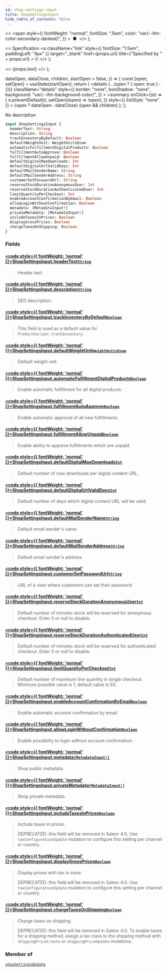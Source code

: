 ```yaml
---
id: shop-settings-input
title: ShopSettingsInput
hide_table_of_contents: false
---
```


  <>
    <span
      style={{
        fontWeight: "normal",
        fontSize: ".5em",
        color: "var(--ifm-color-secondary-darkest)",
      }}
    >
      &nbsp;●&nbsp;
    </span>
  </>
);

  <>
    Specification
    <a
      className="link"
      style={{ fontSize: "1.5em", paddingLeft: "4px" }}
      target="\_blank"
      href={props.url}
      title={"Specified by " + props.url}
    >
      ⎘
    </a>
  </>
);

  <>
    <span className={props.class}>{props.text}</span>
  </>
);


  dataOpen,
  dataClose,
  children,
  startOpen = false,
}) => {
  const [open, setOpen] = useState(startOpen);
  return (
    <details
      {...(open ? { open: true } : {})}
      className="details"
      style={{
        border: "none",
        boxShadow: "none",
        background: "var(--ifm-background-color)",
      }}
    >
      <summary
        onClick={(e) => {
          e.preventDefault();
          setOpen((open) => !open);
        }}
        style={{ listStyle: "none" }}
      >
        {open ? dataOpen : dataClose}
      </summary>
      {open && children}
    </details>
  );
};

No description

```graphql
input ShopSettingsInput {
  headerText: String
  description: String
  trackInventoryByDefault: Boolean
  defaultWeightUnit: WeightUnitsEnum
  automaticFulfillmentDigitalProducts: Boolean
  fulfillmentAutoApprove: Boolean
  fulfillmentAllowUnpaid: Boolean
  defaultDigitalMaxDownloads: Int
  defaultDigitalUrlValidDays: Int
  defaultMailSenderName: String
  defaultMailSenderAddress: String
  customerSetPasswordUrl: String
  reserveStockDurationAnonymousUser: Int
  reserveStockDurationAuthenticatedUser: Int
  limitQuantityPerCheckout: Int
  enableAccountConfirmationByEmail: Boolean
  allowLoginWithoutConfirmation: Boolean
  metadata: [MetadataInput!]
  privateMetadata: [MetadataInput!]
  includeTaxesInPrices: Boolean
  displayGrossPrices: Boolean
  chargeTaxesOnShipping: Boolean
}
```

### Fields

#### [<code style={{ fontWeight: 'normal' }}>ShopSettingsInput.<b>headerText</b></code>](#)<Bullet />[`String`](../../../api-reference/miscellaneous/scalars/string) <Badge class="badge badge--secondary" text="scalar"/>

> Header text.

#### [<code style={{ fontWeight: 'normal' }}>ShopSettingsInput.<b>description</b></code>](#)<Bullet />[`String`](../../../api-reference/miscellaneous/scalars/string) <Badge class="badge badge--secondary" text="scalar"/>

> SEO description.

#### [<code style={{ fontWeight: 'normal' }}>ShopSettingsInput.<b>trackInventoryByDefault</b></code>](#)<Bullet />[`Boolean`](../../../api-reference/miscellaneous/scalars/boolean) <Badge class="badge badge--secondary" text="scalar"/>

> This field is used as a default value for `ProductVariant.trackInventory`.

#### [<code style={{ fontWeight: 'normal' }}>ShopSettingsInput.<b>defaultWeightUnit</b></code>](#)<Bullet />[`WeightUnitsEnum`](../../../api-reference/miscellaneous/enums/weight-units-enum) <Badge class="badge badge--secondary" text="enum"/>

> Default weight unit.

#### [<code style={{ fontWeight: 'normal' }}>ShopSettingsInput.<b>automaticFulfillmentDigitalProducts</b></code>](#)<Bullet />[`Boolean`](../../../api-reference/miscellaneous/scalars/boolean) <Badge class="badge badge--secondary" text="scalar"/>

> Enable automatic fulfillment for all digital products.

#### [<code style={{ fontWeight: 'normal' }}>ShopSettingsInput.<b>fulfillmentAutoApprove</b></code>](#)<Bullet />[`Boolean`](../../../api-reference/miscellaneous/scalars/boolean) <Badge class="badge badge--secondary" text="scalar"/>

> Enable automatic approval of all new fulfillments.
>
> <Badge text="Added in Saleor 3.1" class="secondary margin-bottom--sm" />

#### [<code style={{ fontWeight: 'normal' }}>ShopSettingsInput.<b>fulfillmentAllowUnpaid</b></code>](#)<Bullet />[`Boolean`](../../../api-reference/miscellaneous/scalars/boolean) <Badge class="badge badge--secondary" text="scalar"/>

> Enable ability to approve fulfillments which are unpaid.
>
> <Badge text="Added in Saleor 3.1" class="secondary margin-bottom--sm" />

#### [<code style={{ fontWeight: 'normal' }}>ShopSettingsInput.<b>defaultDigitalMaxDownloads</b></code>](#)<Bullet />[`Int`](../../../api-reference/miscellaneous/scalars/int) <Badge class="badge badge--secondary" text="scalar"/>

> Default number of max downloads per digital content URL.

#### [<code style={{ fontWeight: 'normal' }}>ShopSettingsInput.<b>defaultDigitalUrlValidDays</b></code>](#)<Bullet />[`Int`](../../../api-reference/miscellaneous/scalars/int) <Badge class="badge badge--secondary" text="scalar"/>

> Default number of days which digital content URL will be valid.

#### [<code style={{ fontWeight: 'normal' }}>ShopSettingsInput.<b>defaultMailSenderName</b></code>](#)<Bullet />[`String`](../../../api-reference/miscellaneous/scalars/string) <Badge class="badge badge--secondary" text="scalar"/>

> Default email sender's name.

#### [<code style={{ fontWeight: 'normal' }}>ShopSettingsInput.<b>defaultMailSenderAddress</b></code>](#)<Bullet />[`String`](../../../api-reference/miscellaneous/scalars/string) <Badge class="badge badge--secondary" text="scalar"/>

> Default email sender's address.

#### [<code style={{ fontWeight: 'normal' }}>ShopSettingsInput.<b>customerSetPasswordUrl</b></code>](#)<Bullet />[`String`](../../../api-reference/miscellaneous/scalars/string) <Badge class="badge badge--secondary" text="scalar"/>

> URL of a view where customers can set their password.

#### [<code style={{ fontWeight: 'normal' }}>ShopSettingsInput.<b>reserveStockDurationAnonymousUser</b></code>](#)<Bullet />[`Int`](../../../api-reference/miscellaneous/scalars/int) <Badge class="badge badge--secondary" text="scalar"/>

> Default number of minutes stock will be reserved for anonymous checkout. Enter 0 or null to disable.
>
> <Badge text="Added in Saleor 3.1" class="secondary margin-bottom--sm" />

#### [<code style={{ fontWeight: 'normal' }}>ShopSettingsInput.<b>reserveStockDurationAuthenticatedUser</b></code>](#)<Bullet />[`Int`](../../../api-reference/miscellaneous/scalars/int) <Badge class="badge badge--secondary" text="scalar"/>

> Default number of minutes stock will be reserved for authenticated checkout. Enter 0 or null to disable.
>
> <Badge text="Added in Saleor 3.1" class="secondary margin-bottom--sm" />

#### [<code style={{ fontWeight: 'normal' }}>ShopSettingsInput.<b>limitQuantityPerCheckout</b></code>](#)<Bullet />[`Int`](../../../api-reference/miscellaneous/scalars/int) <Badge class="badge badge--secondary" text="scalar"/>

> Default number of maximum line quantity in single checkout. Minimum possible value is 1, default value is 50.
>
> <Badge text="Added in Saleor 3.1" class="secondary margin-bottom--sm" />

#### [<code style={{ fontWeight: 'normal' }}>ShopSettingsInput.<b>enableAccountConfirmationByEmail</b></code>](#)<Bullet />[`Boolean`](../../../api-reference/miscellaneous/scalars/boolean) <Badge class="badge badge--secondary" text="scalar"/>

> Enable automatic account confirmation by email.
>
> <Badge text="Added in Saleor 3.14" class="secondary margin-bottom--sm" />

#### [<code style={{ fontWeight: 'normal' }}>ShopSettingsInput.<b>allowLoginWithoutConfirmation</b></code>](#)<Bullet />[`Boolean`](../../../api-reference/miscellaneous/scalars/boolean) <Badge class="badge badge--secondary" text="scalar"/>

> Enable possibility to login without account confirmation.
>
> <Badge text="Added in Saleor 3.15" class="secondary margin-bottom--sm" />

#### [<code style={{ fontWeight: 'normal' }}>ShopSettingsInput.<b>metadata</b></code>](#)<Bullet />[`[MetadataInput!]`](../../../api-reference/miscellaneous/inputs/metadata-input) <Badge class="badge badge--secondary" text="list"/> <Badge class="badge badge--secondary" text="input"/>

> Shop public metadata.
>
> <Badge text="Added in Saleor 3.15" class="secondary margin-bottom--sm" />

#### [<code style={{ fontWeight: 'normal' }}>ShopSettingsInput.<b>privateMetadata</b></code>](#)<Bullet />[`[MetadataInput!]`](../../../api-reference/miscellaneous/inputs/metadata-input) <Badge class="badge badge--secondary" text="list"/> <Badge class="badge badge--secondary" text="input"/>

> Shop private metadata.
>
> <Badge text="Added in Saleor 3.15" class="secondary margin-bottom--sm" />

#### [<code style={{ fontWeight: 'normal' }}>ShopSettingsInput.<b>includeTaxesInPrices</b></code>](#)<Bullet />[`Boolean`](../../../api-reference/miscellaneous/scalars/boolean) <Badge class="badge badge--secondary" text="scalar"/>

> Include taxes in prices.
>
> DEPRECATED: this field will be removed in Saleor 4.0. Use `taxConfigurationUpdate` mutation to configure this setting per channel or country.

#### [<code style={{ fontWeight: 'normal' }}>ShopSettingsInput.<b>displayGrossPrices</b></code>](#)<Bullet />[`Boolean`](../../../api-reference/miscellaneous/scalars/boolean) <Badge class="badge badge--secondary" text="scalar"/>

> Display prices with tax in store.
>
> DEPRECATED: this field will be removed in Saleor 4.0. Use `taxConfigurationUpdate` mutation to configure this setting per channel or country.

#### [<code style={{ fontWeight: 'normal' }}>ShopSettingsInput.<b>chargeTaxesOnShipping</b></code>](#)<Bullet />[`Boolean`](../../../api-reference/miscellaneous/scalars/boolean) <Badge class="badge badge--secondary" text="scalar"/>

> Charge taxes on shipping.
>
> DEPRECATED: this field will be removed in Saleor 4.0. To enable taxes for a shipping method, assign a tax class to the shipping method with `shippingPriceCreate` or `shippingPriceUpdate` mutations.

### Member of

[`shopSettingsUpdate`](../../../api-reference/shop/mutations/shop-settings-update) <Badge class="badge badge--secondary" text="mutation"/>
